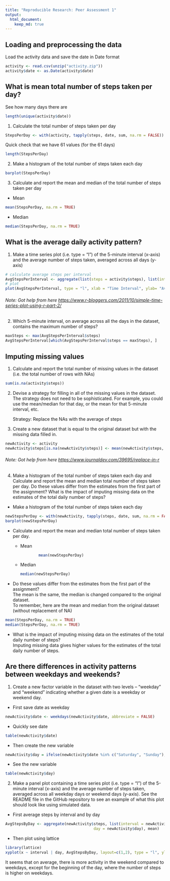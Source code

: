 ```yaml
---
title: "Reproducible Research: Peer Assessment 1"
output: 
  html_document:
    keep_md: true
---
```


## Loading and preprocessing the data

Load the activity data and save the date in Date format

```r
activity <- read.csv(unzip("activity.zip"))
activity$date <- as.Date(activity$date)
```

## What is mean total number of steps taken per day?

See how many days there are

```r
length(unique(activity$date))
```

1.  Calculate the total number of steps taken per day

```r
StepsPerDay <- with(activity, tapply(steps, date, sum, na.rm = FALSE))
```

Quick check that we have 61 values (for the 61 days)

```r
length(StepsPerDay)
```

2.  Make a histogram of the total number of steps taken each day

```r
barplot(StepsPerDay)
```

3.  Calculate and report the mean and median of the total number of steps taken per day

-   Mean

```r
mean(StepsPerDay, na.rm = TRUE)
```

-   Median

```r
median(StepsPerDay, na.rm = TRUE)
```

## What is the average daily activity pattern?

1.  Make a time series plot (i.e. type = "l") of the 5-minute interval (x-axis) and the average number of steps taken, averaged across all days (y-axis)

```r
# calculate average steps per interval
AvgStepsPerInterval <- aggregate(list(steps = activity$steps), list(interval = activity$interval), mean, na.rm = TRUE)
# plot
plot(AvgStepsPerInterval, type = "l", xlab = "Time Interval", ylab= "Average Steps")
```

###### Note: Got help from here <https://www.r-bloggers.com/2011/10/simple-time-series-plot-using-r-part-2/>

2.  Which 5-minute interval, on average across all the days in the dataset, contains the maximum number of steps?

```r
maxSteps <- max(AvgStepsPerInterval$steps)
AvgStepsPerInterval[which(AvgStepsPerInterval$steps == maxSteps), ]
```

## Imputing missing values

1.  Calculate and report the total number of missing values in the dataset (i.e. the total number of rows with NAs)

```r
sum(is.na(activity$steps))
```

2.  Devise a strategy for filling in all of the missing values in the dataset. The strategy does not need to be sophisticated. For example, you could use the mean/median for that day, or the mean for that 5-minute interval, etc.

    Strategy: Replace the NAs with the average of steps

3.  Create a new dataset that is equal to the original dataset but with the missing data filled in.

```r
newActivity <- activity
newActivity$steps[is.na(newActivity$steps)] <- mean(newActivity$steps, na.rm = TRUE)
```

###### Note: Got help from here <https://www.journaldev.com/39695/replace-in-r>

4.  Make a histogram of the total number of steps taken each day and Calculate and report the mean and median total number of steps taken per day. Do these values differ from the estimates from the first part of the assignment? What is the impact of imputing missing data on the estimates of the total daily number of steps?

-   Make a histogram of the total number of steps taken each day

```r
newStepsPerDay <- with(newActivity, tapply(steps, date, sum, na.rm = FALSE))
barplot(newStepsPerDay)
```

-   Calculate and report the mean and median total number of steps taken per day.

    -   Mean

        ```r
                mean(newStepsPerDay)
        ```

    -   Median

        ```r
        median(newStepsPerDay)
        ```

```{=html}
<!-- -->
```
-   Do these values differ from the estimates from the first part of the assignment?  
The mean is the same, the median is changed compared to the original dataset.  
To remember, here are the mean and median from the original dataset (without replacement of NA)
```r
mean(StepsPerDay, na.rm = TRUE)
median(StepsPerDay, na.rm = TRUE)
```

-   What is the impact of imputing missing data on the estimates of the total daily number of steps?  
Imputing missing data gives higher values for the estimates of the total daily number of steps.

## Are there differences in activity patterns between weekdays and weekends?
1. Create a new factor variable in the dataset with two levels – “weekday” and “weekend” indicating whether a given date is a weekday or weekend day.  
- First save date as weekday
```r
newActivity$date <- weekdays(newActivity$date, abbreviate = FALSE)
```
- Quickly see date
```r
table(newActivity$date)
```
- Then create the new variable
```r
newActivity$day = ifelse(newActivity$date %in% c("Saturday", "Sunday"), "weekend", "weekday")
```
- See the new variable
```r
table(newActivity$day)
```

2. Make a panel plot containing a time series plot (i.e. type = "l") of the 5-minute interval (x-axis) and the average number of steps taken, averaged across all weekday days or weekend days (y-axis). See the README file in the GitHub repository to see an example of what this plot should look like using simulated data.
- First average steps by interval and by day
```r
AvgStepsByDay <- aggregate(newActivity$steps, list(interval = newActivity$interval, 
                                       day = newActivity$day), mean)
```
- Then plot using lattice
```r
library(lattice)
xyplot(x ~ interval | day, AvgStepsByDay, layout=c(1,2), type = "l", ylab = "Steps", xlab = "Interval")
```

It seems that on average, there is more activity in the weekend compared to weekdays, except for the beginning of the day, where the number of steps is higher on weekdays.



